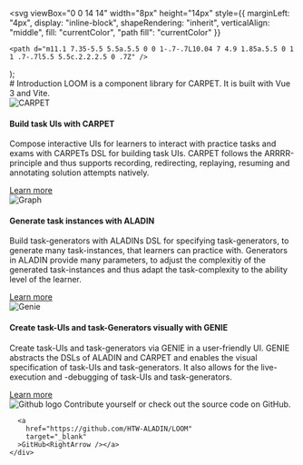 

  <svg
    viewBox="0 0 14 14"
    width="8px"
    height="14px"
    style={{
      marginLeft: "4px",
      display: "inline-block",
      shapeRendering: "inherit",
      verticalAlign: "middle",
      fill: "currentColor",
      "path fill": "currentColor"
    }}
  >
    <path d="m11.1 7.35-5.5 5.5a.5.5 0 0 1-.7-.7L10.04 7 4.9 1.85a.5.5 0 1 1 .7-.7l5.5 5.5c.2.2.2.5 0 .7Z" />
  </svg>
);

<Meta title="Introduction" />

<div className="sb-container">
  <div className='sb-section-title'>
    # Introduction
  LOOM is a component library for CARPET. It is built with Vue 3 and Vite.

  </div>
  <div className="sb-section">
    <div className="sb-section-item">
      <img
        src={Carpet}
        alt="CARPET"
      />
      <h4 className="sb-section-item-heading">Build task UIs with CARPET</h4>
      <p className="sb-section-item-paragraph">Compose interactive UIs for learners to interact with practice tasks and exams with CARPETs DSL for building task UIs. CARPET follows the ARRRR-principle and thus supports recording, redirecting, replaying, resuming and annotating solution attempts natively.</p>
      <a
        href="https://github.com/HTW-ALADIN/CARPET"
        target="_blank"
      >Learn more<RightArrow /></a>
    </div>
    <div className="sb-section-item">
      <img
        src={Graph}
        alt="Graph" 
      />
      <h4 className="sb-section-item-heading">Generate task instances with ALADIN</h4>
      <p className="sb-section-item-paragraph">Build task-generators with ALADINs DSL for specifying task-generators, to generate many task-instances, that learners can practice with. Generators in ALADIN provide many parameters, to adjust the complexitiy of the generated task-instances and thus adapt the task-complexity to the ability level of the learner.</p>
      <a
        href="https://github.com/HTW-ALADIN/ALADIN"
        target="_blank"
      >Learn more<RightArrow /></a>
    </div>
    <div className="sb-section-item">
      <img src={Genie} alt="Genie"  />
      <div>
        <h4 className="sb-section-item-heading">Create task-UIs and task-Generators visually with GENIE</h4>
        <p className="sb-section-item-paragraph">Create task-UIs and task-generators via GENIE in a user-friendly UI. GENIE abstracts the DSLs of ALADIN and CARPET and enables the visual specification of task-UIs and task-generators. It also allows for the live-execution and -debugging of task-UIs and task-generators.</p>
        <a
          href="https://github.com/HTW-ALADIN/GENIE"
          target="_blank"
        >Learn more<RightArrow /></a>
      </div>
    </div>
  </div>
</div>

<div className="sb-section sb-socials">
    <div className="sb-section-item">
      <img src={Github} alt="Github logo" className="sb-explore-image"/>
      Contribute yourself or check out the source code on GitHub.

      <a
        href="https://github.com/HTW-ALADIN/LOOM"
        target="_blank"
      >GitHub<RightArrow /></a>
    </div>

</div>

<style>
  {`
  .sb-container {
    margin-bottom: 48px;
  }

  .sb-section {
    width: 100%;
    display: flex;
    flex-direction: row;
    gap: 20px;
  }

  img {
  height: 130px;
    object-fit: contain;
  }

  .sb-section-title {
    margin-bottom: 32px;
  }

  .sb-section a:not(h1 a, h2 a, h3 a) {
    font-size: 14px;
  }

  .sb-section-item, .sb-grid-item {
    flex: 1;
    display: flex;
    flex-direction: column;
  }

  .sb-section-item-heading {
    padding-top: 20px !important;
    padding-bottom: 5px !important;
    margin: 0 !important;
  }
  .sb-section-item-paragraph {
    margin: 0;
    padding-bottom: 10px;
  }

  .sb-chevron {
    margin-left: 5px;
  }

  .sb-features-grid {
    display: grid;
    grid-template-columns: repeat(2, 1fr);
    grid-gap: 32px 20px;
  }

  .sb-socials {
    display: grid;
    grid-template-columns: repeat(4, 1fr);
  }

  .sb-socials p {
    margin-bottom: 10px;
  }

  .sb-explore-image {
    max-height: 32px;
    align-self: flex-start;
  }

  .sb-addon {
    width: 100%;
    display: flex;
    align-items: center;
    position: relative;
    background-color: #EEF3F8;
    border-radius: 5px;
    border: 1px solid rgba(0, 0, 0, 0.05);
    background: #EEF3F8;
    height: 180px;
    margin-bottom: 48px;
    overflow: hidden;
  }

  .sb-addon-text {
    padding-left: 48px;
    max-width: 240px;
  }

  .sb-addon-text h4 {
    padding-top: 0px;
  }

  .sb-addon-img {
    position: absolute;
    left: 345px;
    top: 0;
    height: 100%;
    width: 200%;
    overflow: hidden;
  }

  .sb-addon-img img {
    width: 650px;
    transform: rotate(-15deg);
    margin-left: 40px;
    margin-top: -72px;
    box-shadow: 0 0 1px rgba(255, 255, 255, 0);
    backface-visibility: hidden;
  }

  @media screen and (max-width: 800px) {
    .sb-addon-img {
      left: 300px;
    }
  }

  @media screen and (max-width: 600px) {
    .sb-section {
      flex-direction: column;
    }

    .sb-features-grid {
      grid-template-columns: repeat(1, 1fr);
    }

    .sb-socials {
      grid-template-columns: repeat(2, 1fr);
    }

    .sb-addon {
      height: 280px;
      align-items: flex-start;
      padding-top: 32px;
      overflow: hidden;
    }

    .sb-addon-text {
      padding-left: 24px;
    }

    .sb-addon-img {
      right: 0;
      left: 0;
      top: 130px;
      bottom: 0;
      overflow: hidden;
      height: auto;
      width: 124%;
    }

    .sb-addon-img img {
      width: 1200px;
      transform: rotate(-12deg);
      margin-left: 0;
      margin-top: 48px;
      margin-bottom: -40px;
      margin-left: -24px;
    }
  }
  `}
</style>
